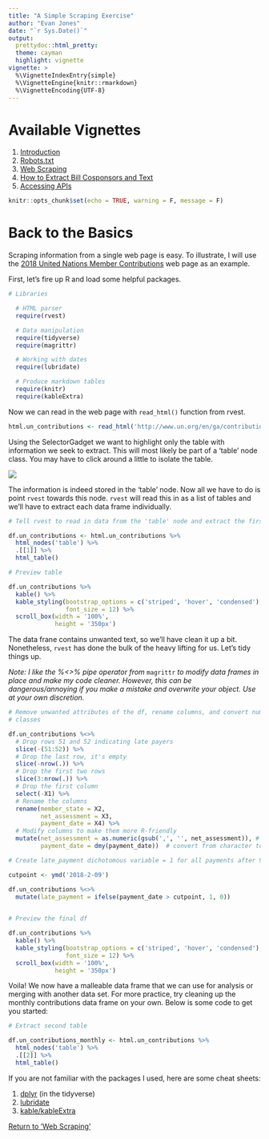 ```yaml
---
title: "A Simple Scraping Exercise"
author: "Evan Jones"
date: "`r Sys.Date()`"
output: 
  prettydoc::html_pretty:
  theme: cayman
  highlight: vignette
vignette: >
  %\VignetteIndexEntry{simple}
  %\VignetteEngine{knitr::rmarkdown}
  %\VignetteEncoding{UTF-8}
---
```

# Available Vignettes

1. [Introduction](introduction.html)
2. [Robots.txt](robots.html)
3. [Web Scraping](web_scraping.html)
4. [How to Extract Bill Cosponsors and Text](cosponsors.html)
5. [Accessing APIs](api.html)

```r
knitr::opts_chunk$set(echo = TRUE, warning = F, message = F)
```
# Back to the Basics

Scraping information from a single web page is easy. To illustrate, I will use the [2018 United Nations Member Contributions](http://www.un.org/en/ga/contributions/honourroll.shtml) web page as an example.

First, let's fire up R and load some helpful packages.

```r
# Libraries

  # HTML parser
  require(rvest)

  # Data manipulation
  require(tidyverse)
  require(magrittr)

  # Working with dates
  require(lubridate)

  # Produce markdown tables
  require(knitr)
  require(kableExtra)
```


Now we can read in the web page with  `read_html()` function from rvest.


```r
html.un_contributions <- read_html('http://www.un.org/en/ga/contributions/honourroll.shtml')
```


Using the SelectorGadget we want to highlight only the table with information we seek to extract. This will most likely be part of a 'table' node class. You may have to click around a little to isolate the table.


![](../images/un_contribution.png)


The information is indeed stored in the 'table' node. Now all we have to do is point `rvest` towards this node. `rvest` will read this in as a list of tables and we'll have to extract each data frame individually.


```r
# Tell rvest to read in data from the 'table' node and extract the first table

df.un_contributions <- html.un_contributions %>% 
  html_nodes('table') %>% 
  .[[1]] %>% 
  html_table()

# Preview table

df.un_contributions %>% 
  kable() %>% 
  kable_styling(bootstrap_options = c('striped', 'hover', 'condensed'),
                font_size = 12) %>% 
  scroll_box(width = '100%',
             height = '350px')
```


The data frane contains unwanted text, so we'll have clean it up a bit. Nonetheless, `rvest` has done the bulk of the heavy lifting for us. Let's tidy things up.

*Note: I like the %<>% pipe operator from* `magrittr` *to modify data frames in place and make my code cleaner. However, this can be dangerous/annoying if you make a mistake and overwrite your object. Use at your own discretion.*


```r
# Remove unwanted attributes of the df, rename columns, and convert numbers and dates into malleable
# classes

df.un_contributions %<>% 
  # Drop rows 51 and 52 indicating late payers
  slice(-(51:52)) %>% 
  # Drop the last row, it's empty
  slice(-nrow(.)) %>% 
  # Drop the first two rows
  slice(3:nrow(.)) %>% 
  # Drop the first column
  select(-X1) %>% 
  # Rename the columns
  rename(member_state = X2,
         net_assessment = X3,
         payment_date = X4) %>% 
  # Modify columns to make them more R-friendly
  mutate(net_assessment = as.numeric(gsub(',', '', net_assessment)), # remove commas and convert to numeric
         payment_date = dmy(payment_date))  # convert from character to date class

# Create late_payment dichotomous variable = 1 for all payments after 9-Feb-18

cutpoint <- ymd('2018-2-09')

df.un_contributions %<>% 
  mutate(late_payment = ifelse(payment_date > cutpoint, 1, 0)) 
  

# Preview the final df

df.un_contributions %>% 
  kable() %>% 
  kable_styling(bootstrap_options = c('striped', 'hover', 'condensed'),
                font_size = 12) %>% 
  scroll_box(width = '100%',
             height = '350px')
```


Voila! We now have a malleable data frame that we can use for analysis or merging with another data set. For more practice, try cleaning up the monthly contributions data frame on your own. Below is some code to get you started:


```r
# Extract second table

df.un_contributions_monthly <- html.un_contributions %>% 
  html_nodes('table') %>% 
  .[[2]] %>% 
  html_table()
```


If you are not familiar with the packages I used, here are some cheat sheets:

1. [dplyr](../images/data-transformation.pdf) (in the tidyverse)
2. [lubridate](../images/lubridate.pdf)
3. [kable/kableExtra](https://cran.r-project.org/web/packages/kableExtra/vignettes/awesome_table_in_html.html#table_footnote)

[Return to 'Web Scraping'](web_scraping.html)
